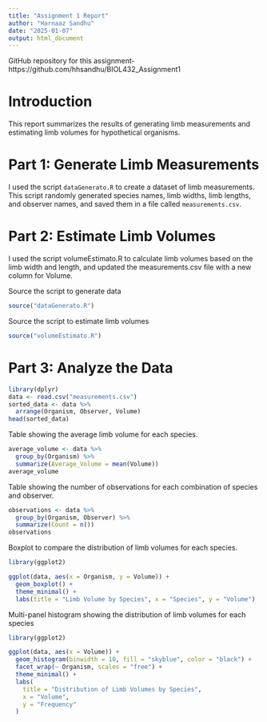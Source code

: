 ```yaml
---
title: "Assignment 1 Report"
author: "Harnaaz Sandhu"
date: "2025-01-07"
output: html_document
---
```

GitHub repository for this assignment- 
https://github.com/hhsandhu/BIOL432_Assignment1 

# Introduction

This report summarizes the results of generating limb measurements and estimating limb volumes for hypothetical organisms.

# Part 1: Generate Limb Measurements

I used the script `dataGenerato.R` to create a dataset of limb measurements. This script randomly generated species names, limb widths, limb lengths, and observer names, and saved them in a file called `measurements.csv`.

# Part 2: Estimate Limb Volumes

I used the script volumeEstimato.R to calculate limb volumes based on the limb width and length, and updated the measurements.csv file with a new column for Volume. 

Source the script to generate data
```r
source("dataGenerato.R")
```

Source the script to estimate limb volumes
```r
source("volumeEstimato.R")
```

# Part 3: Analyze the Data

```r
library(dplyr)
data <- read.csv("measurements.csv")
sorted_data <- data %>%
  arrange(Organism, Observer, Volume)
head(sorted_data)
```

Table showing the average limb volume for each species.
```r
average_volume <- data %>%
  group_by(Organism) %>%
  summarize(Average_Volume = mean(Volume))
average_volume
```

Table showing the number of observations for each combination of species and observer.
```r
observations <- data %>%
  group_by(Organism, Observer) %>%
  summarize(Count = n())
observations
```

Boxplot to compare the distribution of limb volumes for each species.
```r
library(ggplot2)

ggplot(data, aes(x = Organism, y = Volume)) +
  geom_boxplot() +
  theme_minimal() +
  labs(title = "Limb Volume by Species", x = "Species", y = "Volume")
```

Multi-panel histogram showing the distribution of limb volumes for each species
```r
library(ggplot2)

ggplot(data, aes(x = Volume)) +
  geom_histogram(binwidth = 10, fill = "skyblue", color = "black") +
  facet_wrap(~ Organism, scales = "free") +
  theme_minimal() +
  labs(
    title = "Distribution of Limb Volumes by Species",
    x = "Volume",
    y = "Frequency"
  )
```


